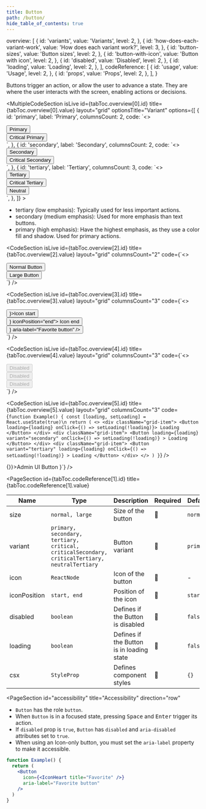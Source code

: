 ```yaml
---
title: Button
path: /button/
hide_table_of_contents: true
---
```



  overview: [
    {
      id: 'variants',
      value: 'Variants',
      level: 2,
    },
    {
      id: 'how-does-each-variant-work',
      value: 'How does each variant work?',
      level: 3,
    },
    {
      id: 'button-sizes',
      value: 'Button sizes',
      level: 2,
    },
    {
      id: 'button-with-icon',
      value: 'Button with icon',
      level: 2,
    },
    {
      id: 'disabled',
      value: 'Disabled',
      level: 2,
    },
    {
      id: 'loading',
      value: 'Loading',
      level: 2,
    },
  ],
  codeReference: [
    {
      id: 'usage',
      value: 'Usage',
      level: 2,
    },
    {
      id: 'props',
      value: 'Props',
      level: 2,
    },
  ],
}

<Page toc={tabToc} hasTabs>
<Panel id="overview">

Buttons trigger an action, or allow the user to advance a state. They are where the user interacts with the screen, enabling actions or decisions.

<MultipleCodeSection
  isLive
  id={tabToc.overview[0].id}
  title={tabToc.overview[0].value}
  layout="grid"
  optionsTitle="Variant"
  options={[
    {
      id: 'primary',
      label: 'Primary',
      columnsCount: 2,
      code: `<>
  <div className="grid-item">
    <Button variant="primary">Primary</Button>
  </div>
  <div className="grid-item">
    <Button variant="critical">Critical Primary</Button>
  </div>
</>`,
    },
    {
      id: 'secondary',
      label: 'Secondary',
      columnsCount: 2,
      code: `<>
  <div className="grid-item">
    <Button variant="secondary">Secondary</Button>
  </div>
  <div className="grid-item">
    <Button variant="criticalSecondary">Critical Secondary</Button>
  </div>
</>`,
    },
    {
      id: 'tertiary',
      label: 'Tertiary',
      columnsCount: 3,
      code: `<>
  <div className="grid-item">
    <Button variant="tertiary">Tertiary</Button>
  </div>
  <div className="grid-item">
    <Button variant="criticalTertiary">Critical Tertiary</Button>
  </div>
  <div className="grid-item">
    <Button variant="neutralTertiary">Neutral</Button>
  </div>
</>`,
    },
  ]}
>
<PageSection
  id={tabToc.overview[1].id}
  title={tabToc.overview[1].value}
  direction="row"
  level={3}
>

- tertiary (low emphasis): Typically used for less important actions.
- secondary (medium emphasis): Used for more emphasis than text buttons.
- primary (high emphasis): Have the highest emphasis, as they use a color fill and shadow. Used for primary actions.

</PageSection>
</MultipleCodeSection>

<CodeSection
  isLive
  id={tabToc.overview[2].id}
  title={tabToc.overview[2].value}
  layout="grid"
  columnsCount="2"
  code={`<>
  <div className="grid-item">
    <Button>Normal Button</Button>
  </div>
  <div className="grid-item">
    <Button size="large">Large Button</Button>
  </div>
</>`}
/>

<CodeSection
  isLive
  id={tabToc.overview[3].id}
  title={tabToc.overview[3].value}
  layout="grid"
  columnsCount="3"
  code={`<>
  <div className="grid-item">
    <Button icon={<IconHeart />}>Icon start</Button>
  </div>
  <div className="grid-item">
    <Button icon={<IconHeart />} iconPosition="end">
      Icon end
    </Button>
  </div>
  <div className="grid-item">
    <Button icon={<IconHeart title="Favorite" />} aria-label="Favorite button" />
  </div>
</>`}
/>

<CodeSection
  isLive
  id={tabToc.overview[4].id}
  title={tabToc.overview[4].value}
  layout="grid"
  columnsCount="3"
  code={`<>
  <div className="grid-item">
    <Button disabled>Disabled</Button>
  </div>
  <div className="grid-item">
    <Button variant="secondary" disabled>
      Disabled
    </Button>
  </div>
  <div className="grid-item">
    <Button variant="tertiary" disabled>
        Disabled
      </Button>
  </div>
</>`}
/>

<CodeSection
  isLive
  id={tabToc.overview[5].id}
  title={tabToc.overview[5].value}
  layout="grid"
  columnsCount="3"
  code={`function Example() {
  const [loading, setLoading] = React.useState(true)\n
  return (
    <>
      <div className="grid-item">
        <Button loading={loading} onClick={() => setLoading(!loading)}>
          Loading
        </Button>
      </div>
      <div className="grid-item">
        <Button
          loading={loading}
          variant="secondary"
          onClick={() => setLoading(!loading)}
        >
          Loading
        </Button>
      </div>
      <div className="grid-item">
        <Button
          variant="tertiary"
          loading={loading}
          onClick={() => setLoading(!loading)}
        >
          Loading
        </Button>
      </div>
    </>
  )
}`}
/>
</Panel>

<Panel id="codeReference">
<CodeSection
  id={tabToc.codeReference[0].id}
  title={tabToc.codeReference[0].value}
  language="jsx"
  code={`
  return <Button onClick={() => {}}>Admin UI Button</Button>
}`}
/>

<PageSection
   id={tabToc.codeReference[1].id}
  title={tabToc.codeReference[1].value}
>

| Name         | Type                                                                                           | Description                               | Required | Default   |
| ------------ | ---------------------------------------------------------------------------------------------- | ----------------------------------------- | -------- | --------- |
| size         | `normal, large`                                                                                | Size of the button                        | 🚫       | `normal`  |
| variant      | `primary, secondary, tertiary, critical, criticalSecondary, criticalTertiary, neutralTertiary` | Button variant                            | 🚫       | `primary` |
| icon         | `ReactNode`                                                                                    | Icon of the button                        | 🚫       | -         |
| iconPosition | `start, end`                                                                                   | Position of the icon                      | 🚫       | `start`   |
| disabled     | `boolean`                                                                                      | Defines if the Button is disabled         | 🚫       | `false`   |
| loading      | `boolean`                                                                                      | Defines if the Button is in loading state | 🚫       | `false`   |
| csx          | `StyleProp`                                                                                    | Defines component styles                  | 🚫       | `{}`      |

</PageSection>

<PageSection
  id="accessibility"
  title="Accessibility"
  direction="row"
>

- `Button` has the role `button`.
- When `Button` is in a focused state, pressing <kbd>Space</kbd> and <kbd>Enter</kbd> trigger its action.
- If `disabled` prop is `true`, `Button` has `disabled` and `aria-disabled` attributes set to `true`.
- When using an Icon-only button, you must set the `aria-label` property to make it accessible.

```jsx isStatic
function Example() {
  return (
    <Button
      icon={<IconHeart title="Favorite" />}
      aria-label="Favorite button"
    />
  )
}
```

</PageSection>
</Panel>
</Page>
